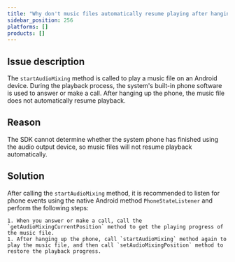 ```yaml
---
title: "Why don't music files automatically resume playing after hanging up a system call on an Android device?"
sidebar_position: 256
platforms: []
products: []
---
```



## Issue description

The `startAudioMixing` method is called to play a music file on an Android device. During the playback process, the system's built-in phone software is used to answer or make a call. After hanging up the phone, the music file does not automatically resume playback.

## Reason

The SDK cannot determine whether the system phone has finished using the audio output device, so music files will not resume playback automatically.

## Solution

After calling the `startAudioMixing` method, it is recommended to listen for phone events using the  native Android method `PhoneStateListener` and perform the following steps:

    1. When you answer or make a call, call the `getAudioMixingCurrentPosition` method to get the playing progress of the music file.
    1. After hanging up the phone, call `startAudioMixing` method again to play the music file, and then call `setAudioMixingPosition` method to restore the playback progress.
